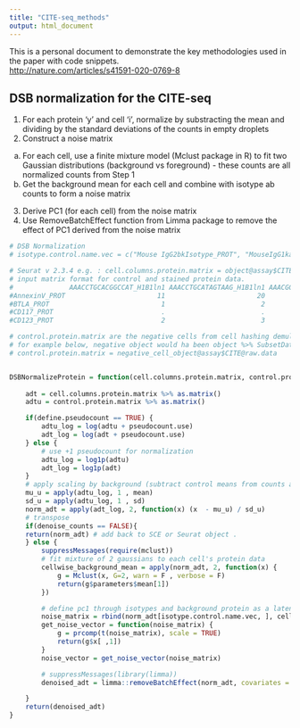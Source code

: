 ---
title: "CITE-seq_methods"
output: html_document
---
This is a personal document to demonstrate the key methodologies used in the paper with code snippets.  
<http://nature.com/articles/s41591-020-0769-8>

## DSB normalization for the CITE-seq

1. For each protein 'y' and cell 'i', normalize by substracting the mean and dividing by the standard deviations of the counts in empty droplets 
2. Construct a noise matrix
  a) For each cell, use a finite mixture model (Mclust package in R) to fit two Gaussian distributions (background vs foreground) - these counts are all normalized counts from Step 1
  b) Get the background mean for each cell and combine with isotype ab counts to form a noise matrix
3. Derive PC1 (for each cell) from the noise matrix 
4. Use RemoveBatchEffect function from Limma package to remove the effect of PC1 derived from the noise matrix

```{r setup, include=FALSE}

# DSB Normalization 
# isotype.control.name.vec = c("Mouse IgG2bkIsotype_PROT", "MouseIgG1kappaisotype_PROT", "MouseIgG2akappaisotype_PROT", "RatIgG2bkIsotype_PROT" )

# Seurat v 2.3.4 e.g. : cell.columns.protein.matrix = object@assay$CITE@raw.data
# input matrix format for control and stained protein data. 
#              AAACCTGCACGGCCAT_H1B1ln1 AAACCTGCATAGTAAG_H1B1ln1 AAACGGGAGTTAGCGG_H1B1ln1
#AnnexinV_PROT                       11                       20                       13
#BTLA_PROT                            1                        2                        1
#CD117_PROT                           .                        .                        1
#CD123_PROT                           2                        3                        2

# control.protein.matrix are the negative cells from cell hashing demultiplexing with multiseq deMULTIplex or HTODemux
# for example below, negative object would ha been object %>% SubsetData(ident.use = "Negative")
# control.protein.matrix = negative_cell_object@assay$CITE@raw.data


DSBNormalizeProtein = function(cell.columns.protein.matrix, control.protein.matrix, define.pseudocount = FALSE, pseudocount.use=1,  denoise_counts = TRUE, isotype.control.name.vec = NULL){ 
	
	adt = cell.columns.protein.matrix %>% as.matrix() 
	adtu = control.protein.matrix %>% as.matrix() 

	if(define.pseudocount == TRUE) {
		adtu_log = log(adtu + pseudocount.use) 
		adt_log = log(adt + pseudocount.use)
	} else { 
		# use +1 pseudocount for normalization
		adtu_log = log1p(adtu)
		adt_log = log1p(adt)
	}
	# apply scaling by background (subtract control means from counts and divide by control sd)
	mu_u = apply(adtu_log, 1 , mean)
	sd_u = apply(adtu_log, 1 , sd)
	norm_adt = apply(adt_log, 2, function(x) (x  - mu_u) / sd_u) 
	# transpose 
	if(denoise_counts == FALSE){
	return(norm_adt) # add back to SCE or Seurat object .
	} else { 
		suppressMessages(require(mclust))
		# fit mixture of 2 gaussians to each cell's protein data 
		cellwise_background_mean = apply(norm_adt, 2, function(x) {
			g = Mclust(x, G=2, warn = F , verbose = F)  
			return(g$parameters$mean[1]) 
		})

		# define pc1 through isotypes and background protein as a latent variable 
		noise_matrix = rbind(norm_adt[isotype.control.name.vec, ], cellwise_background_mean)
		get_noise_vector = function(noise_matrix) { 
			g = prcomp(t(noise_matrix), scale = TRUE)
			return(g$x[ ,1]) 
		} 
		noise_vector = get_noise_vector(noise_matrix)

		# suppressMessages(library(limma))
		denoised_adt = limma::removeBatchEffect(norm_adt, covariates = noise_vector)

	}
	return(denoised_adt)
}


```


